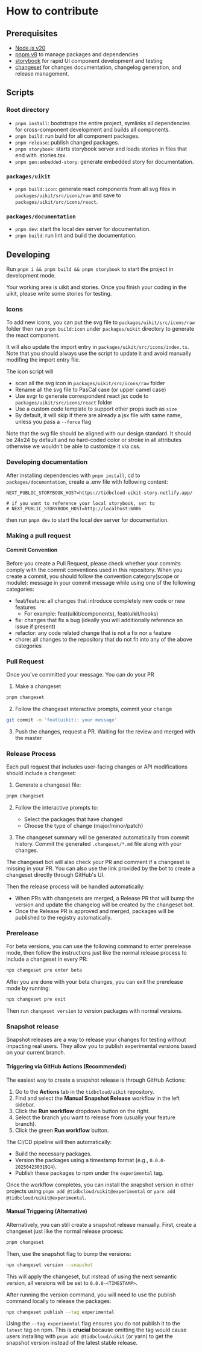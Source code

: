 
# How to contribute

## Prerequisites

- [Node.js v20](https://nodejs.org/)
- [pnpm v8](https://pnpm.io/) to manage packages and dependencies
- [storybook](https://storybook.js.org/) for rapid UI component development and testing
- [changeset](https://github.com/atlassian/changesets) for changes documentation, changelog generation, and release management.

## Scripts

### Root directory

- `pnpm install`: bootstraps the entire project, symlinks all dependencies for cross-component development and builds all components.
- `pnpm build`: run build for all component packages.
- `pnpm release`: publish changed packages.
- `pnpm storybook`: starts storybook server and loads stories in files that end with .stories.tsx.
- `pnpm gen:embedded-story`: generate embedded story for documentation.

### `packages/uikit`

- `pnpm build:icon`: generate react components from all svg files in `packages/uikit/src/icons/raw` and save to `packages/uikit/src/icons/react`.

### `packages/documentation`

- `pnpm dev`: start the local dev server for documentation.
- `pnpm build`: run lint and build the documentation.

## Developing

Run `pnpm i && pnpm build && pnpm storybook` to start the project in development mode.

Your working area is uikit and stories. Once you finish your coding in the uikit, please write some stories for testing.

### Icons

To add new icons, you can put the svg file to `packages/uikit/src/icons/raw` folder then run `pnpm build:icon` under `packages/uikit` directory to generate the react component.

It will also update the import entry in `packages/uikit/src/icons/index.ts`. Note that you should always use the script to update it and avoid manually modifing the import entry file.

The icon script will

- scan all the svg icon in `packages/uikit/src/icons/raw` folder
- Rename all the svg file to PasCal case (or upper camel case)
- Use svgr to generate correspondent react jsx code to `packages/uikit/src/icons/react` folder
- Use a custom code template to support other props such as `size`
- By default, it will skip if there are already a jsx file with same name, unless you pass a `--force` flag

<Callout emoji="💡">
  Note that the svg file should be aligned with our design standard. It should be 24x24 by default and no hard-coded
  color or stroke in all attributes otherwise we wouldn't be able to customize it via css.
</Callout>

### Developing documentation

After installing dependencies with `pnpm install`, cd to `packages/documentation`, create a .env file with following content:

```
NEXT_PUBLIC_STORYBOOK_HOST=https://tidbcloud-uikit-story.netlify.app/

# if you want to reference your local storybook, set to
# NEXT_PUBLIC_STORYBOOK_HOST=http://localhost:6006
```

then run `pnpm dev` to start the local dev server for documentation.

### Making a pull request

#### Commit Convention

Before you create a Pull Request, please check whether your commits comply with the commit conventions used in this repository.
When you create a commit, you should follow the convention category(scope or module): message in your commit message while using one of the following categories:

- feat/feature: all changes that introduce completely new code or new features
  - For example: feat(uikit/components), feat(uikit/hooks)
- fix: changes that fix a bug (ideally you will additionally reference an issue if present)
- refactor: any code related change that is not a fix nor a feature
- chore: all changes to the repository that do not fit into any of the above categories

### Pull Request

Once you've committed your message. You can do your PR

1. Make a changeset

```bash
pnpm changeset
```

2. Follow the changeset interactive prompts, commit your change

```bash
git commit -m 'feat(uikit): your message'
```

3. Push the changes, request a PR. Waiting for the review and merged with the master

### Release Process

Each pull request that includes user-facing changes or API modifications should include a changeset:

1. Generate a changeset file:

```bash
pnpm changeset
```

2. Follow the interactive prompts to:

   - Select the packages that have changed
   - Choose the type of change (major/minor/patch)

3. The changeset summary will be generated automatically from commit history. Commit the generated `.changeset/*.md` file along with your changes.

The changeset bot will also check your PR and comment if a changeset is missing in your PR. You can also use the link provided by the bot to create a changeset directly through GitHub's UI.

Then the release process will be handled automatically:

- When PRs with changesets are merged, a Release PR that will bump the version and update the changelog will be created by the changeset bot.
- Once the Release PR is approved and merged, packages will be published to the registry automatically.

### Prerelease

For beta versions, you can use the following command to enter prerelease mode, then follow the instructions just like the normal release process to include a changeset in every PR:

```bash
npx changeset pre enter beta
```

After you are done with your beta changes, you can exit the prerelease mode by running:

```bash
npx changeset pre exit
```

Then run `changeset version` to version packages with normal versions.

### Snapshot release

Snapshot releases are a way to release your changes for testing without impacting real users. They allow you to publish experimental versions based on your current branch.

#### Triggering via GitHub Actions (Recommended)

The easiest way to create a snapshot release is through GitHub Actions:

1.  Go to the **Actions** tab in the `tidbcloud/uikit` repository.
2.  Find and select the **Manual Snapshot Release** workflow in the left sidebar.
3.  Click the **Run workflow** dropdown button on the right.
4.  Select the branch you want to release from (usually your feature branch).
5.  Click the green **Run workflow** button.

The CI/CD pipeline will then automatically:

- Build the necessary packages.
- Version the packages using a timestamp format (e.g., `0.0.0-20250423031914`).
- Publish these packages to npm under the `experimental` tag.

Once the workflow completes, you can install the snapshot version in other projects using `pnpm add @tidbcloud/uikit@experimental` or `yarn add @tidbcloud/uikit@experimental`.

#### Manual Triggering (Alternative)

Alternatively, you can still create a snapshot release manually. First, create a changeset just like the normal release process:

```bash
pnpm changeset
```

Then, use the snapshot flag to bump the versions:

```bash
npx changeset version --snapshot
```

This will apply the changeset, but instead of using the next semantic version, all versions will be set to `0.0.0-<TIMESTAMP>`.

After running the version command, you will need to use the publish command locally to release the packages:

```bash
npx changeset publish --tag experimental
```

Using the `--tag experimental` flag ensures you do not publish it to the `latest` tag on npm. This is **crucial** because omitting the tag would cause users installing with `pnpm add @tidbcloud/uikit` (or yarn) to get the snapshot version instead of the latest stable release.
